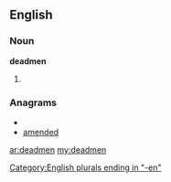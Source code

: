 ==English==
===Noun===
'''deadmen'''
#{{plural of|deadman}}

===Anagrams===
* {{alphagram|addeemn}}
* [[amended#English|amended]]


[[Category:English plurals ending in "-en"]]

[[ar:deadmen]]
[[my:deadmen]]